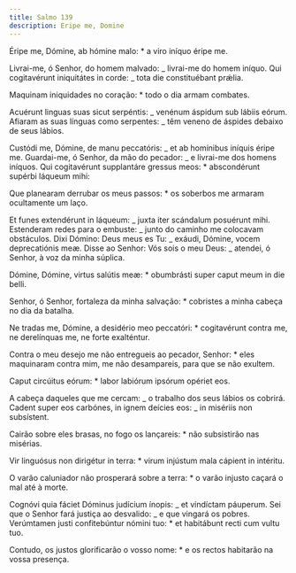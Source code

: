 ```yaml
---
title: Salmo 139
description: Eripe me, Domine
---
```


<div class="side-by-side not-content">

Éripe me, Dómine, ab hómine malo: \* a viro iníquo éripe me.

Livrai-me, ó Senhor, do homem malvado: _ livrai-me do homem iníquo. Qui cogitavérunt iniquitátes in corde: _ tota die constituébant prǽlia.

Maquinam iniquidades no coração: \* todo o dia armam combates.

Acuérunt linguas suas sicut serpéntis: _ venénum áspidum sub lábiis eórum. Afiaram as suas línguas como serpentes: _ têm veneno de áspides debaixo de seus lábios.

Custódi me, Dómine, de manu peccatóris: _ et ab homínibus iníquis éripe me. Guardai-me, ó Senhor, da mão do pecador: _ e livrai-me dos homens iníquos. Qui cogitavérunt supplantáre gressus meos: \* abscondérunt supérbi láqueum mihi:

Que planearam derrubar os meus passos: \* os soberbos me armaram ocultamente um laço.

Et funes extendérunt in láqueum: _ juxta iter scándalum posuérunt mihi. Estenderam redes para o embuste: _ junto do caminho me colocavam obstáculos. Dixi Dómino: Deus meus es Tu: _ exáudi, Dómine, vocem deprecatiónis meæ. Disse ao Senhor: Vós sois o meu Deus: _ atendei, ó Senhor, à voz da minha súplica.

Dómine, Dómine, virtus salútis meæ: \* obumbrásti super caput meum in die belli.

Senhor, ó Senhor, fortaleza da minha salvação: \* cobristes a minha cabeça no dia da batalha.

Ne tradas me, Dómine, a desidério meo peccatóri: \* cogitavérunt contra me, ne derelínquas me, ne forte exalténtur.

Contra o meu desejo me não entregueis ao pecador, Senhor: \* eles maquinaram contra mim, me não desampareis, para que se não exultem.

Caput circúitus eórum: \* labor labiórum ipsórum opériet eos.

A cabeça daqueles que me cercam: _ o trabalho dos seus lábios os cobrirá. Cadent super eos carbónes, in ignem deícies eos: _ in misériis non subsístent.

Cairão sobre eles brasas, no fogo os lançareis: \* não subsistirão nas misérias.

Vir linguósus non dirigétur in terra: \* virum injústum mala cápient in intéritu.

O varão caluniador não prosperará sobre a terra: \* o varão injusto caçará o mal até à morte.

Cognóvi quia fáciet Dóminus judícium ínopis: _ et vindíctam páuperum. Sei que o Senhor fará justiça ao desvalido: _ e que vingará os pobres. Verúmtamen justi confitebúntur nómini tuo: \* et habitábunt recti cum vultu tuo.

Contudo, os justos glorificarão o vosso nome: \* e os rectos habitarão na vossa presença.

</div>
